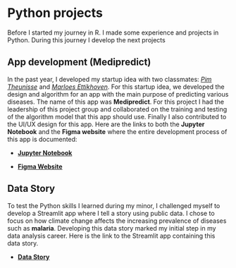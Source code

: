 
# Python projects 

Before I started my journey in R. I made some experience and projects in Python. During this journey I develop  the next projects

## App development (Medipredict)

In the past year, I developed my startup idea with two classmates: [*Pim Theunisse*](https://www.linkedin.com/in/pim-theunisse-6b7898208/) and [*Marloes Ettikhoven*](https://www.linkedin.com/in/marloes-v-7a620a135/). For this startup idea, we developed the design and algorithm for an app with the main purpose of predicting various diseases. The name of this app was **Medipredict**. For this project I had the leadership of this project group and collaborated on the training and testing of the algorithm model that this app should use. Finally I also contributed to the UI/UX design for this app. Here are the links to both the **Jupyter Notebook** and the **Figma website** where the entire development process of this app is documented:

-   [**Jupyter Notebook**](https://github.com/JorgeVC17/Classification-algorithm)

-   [**Figma Website**](https://www.figma.com/proto/aohuwbCtuwOTu6i4mDiiCQ/Healthcare-Dashboard?type=design&scaling=scale-down&page-id=0%3A1&node-id=161-255&starting-point-node-id=161%3A255&show-proto-sidebar=1)

## Data Story

To test the Python skills I learned during my minor, I challenged myself to develop a Streamlit app where I tell a story using public data. I chose to focus on how climate change affects the increasing prevalence of diseases such as **malaria**. Developing this data story marked my initial step in my data analysis career. Here is the link to the Streamlit app containing this data story.

-   [**Data Story**](https://malariadatastory.streamlit.app/)
